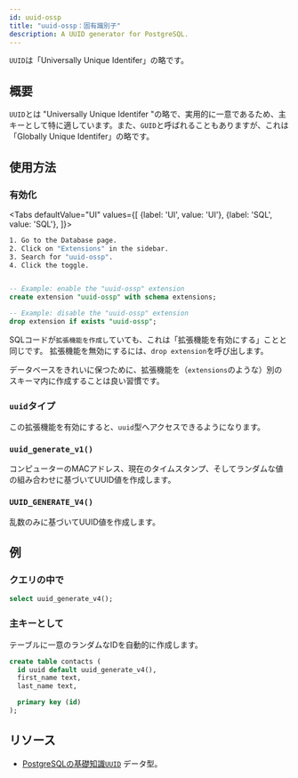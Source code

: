 ```yaml
---
id: uuid-ossp
title: "uuid-ossp：固有識別子"
description: A UUID generator for PostgreSQL.
---
```



`UUID`は「Universally Unique Identifer」の略です。


## 概要

`UUID`とは "Universally Unique Identifer "の略で、実用的に一意であるため、主キーとして特に適しています。また、`GUID`と呼ばれることもありますが、これは「Globally Unique Identifer」の略です。

## 使用方法

### 有効化

<Tabs
defaultValue="UI"
values={[
  {label: 'UI', value: 'UI'},
  {label: 'SQL', value: 'SQL'},
]}>
<TabItem value="UI">

```sh
1. Go to the Database page.
2. Click on "Extensions" in the sidebar.
3. Search for "uuid-ossp".
4. Click the toggle.
```

</TabItem>
<TabItem value="SQL">

```sql 

-- Example: enable the "uuid-ossp" extension 
create extension "uuid-ossp" with schema extensions;

-- Example: disable the "uuid-ossp" extension 
drop extension if exists "uuid-ossp";

```

SQLコードが`拡張機能を作成し`ていても、これは「拡張機能を有効にする」ことと同じです。
拡張機能を無効にするには、`drop extension`を呼び出します。

データベースをきれいに保つために、拡張機能を（`extensions`のような）別のスキーマ内に作成することは良い習慣です。

</TabItem>

</Tabs>

### `uuid`タイプ

この拡張機能を有効にすると、`uuid`型へアクセスできるようになります。

### `uuid_generate_v1()`

コンピューターのMACアドレス、現在のタイムスタンプ、そしてランダムな値の組み合わせに基づいてUUID値を作成します。

### `UUID_GENERATE_V4()`

乱数のみに基づいてUUID値を作成します。

## 例

### クエリの中で

```sql
select uuid_generate_v4();
```

### 主キーとして

テーブルに一意のランダムなIDを自動的に作成します。

```sql
create table contacts (
  id uuid default uuid_generate_v4(),
  first_name text,
  last_name text,

  primary key (id)
);
```


## リソース

- [PostgreSQLの基礎知識`UUID`](https://www.postgresqltutorial.com/postgresql-uuid/) データ型。

